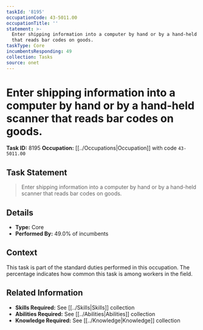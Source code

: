 ```yaml
---
taskId: '8195'
occupationCode: 43-5011.00
occupationTitle: ''
statement: >-
  Enter shipping information into a computer by hand or by a hand-held scanner
  that reads bar codes on goods.
taskType: Core
incumbentsResponding: 49
collection: Tasks
source: onet
---
```

# Enter shipping information into a computer by hand or by a hand-held scanner that reads bar codes on goods.

**Task ID:** 8195
**Occupation:** [[../Occupations|Occupation]] with code `43-5011.00`

## Task Statement

> Enter shipping information into a computer by hand or by a hand-held scanner that reads bar codes on goods.

## Details

- **Type:** Core
- **Performed By:** 49.0% of incumbents

## Context

This task is part of the standard duties performed in this occupation. The percentage indicates how common this task is among workers in the field.

## Related Information

- **Skills Required:** See [[../Skills|Skills]] collection
- **Abilities Required:** See [[../Abilities|Abilities]] collection
- **Knowledge Required:** See [[../Knowledge|Knowledge]] collection
